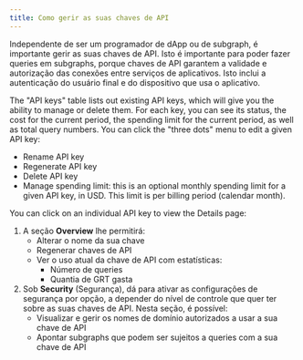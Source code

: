 ```yaml
---
title: Como gerir as suas chaves de API
---
```


Independente de ser um programador de dApp ou de subgraph, é importante gerir as suas chaves de API. Isto é importante para poder fazer queries em subgraphs, porque chaves de API garantem a validade e autorização das conexões entre serviços de aplicativos. Isto inclui a autenticação do usuário final e do dispositivo que usa o aplicativo.

The "API keys" table lists out existing API keys, which will give you the ability to manage or delete them. For each key, you can see its status, the cost for the current period, the spending limit for the current period, as well as total query numbers. You can click the "three dots" menu to edit a given API key:

- Rename API key
- Regenerate API key
- Delete API key
- Manage spending limit: this is an optional monthly spending limit for a given API key, in USD. This limit is per billing period (calendar month).

You can click on an individual API key to view the Details page:

1. A seção **Overview** lhe permitirá:
   - Alterar o nome da sua chave
   - Regenerar chaves de API
   - Ver o uso atual da chave de API com estatísticas:
     - Número de queries
     - Quantia de GRT gasta
2. Sob **Security** (Segurança), dá para ativar as configurações de segurança por opção, a depender do nível de controle que quer ter sobre as suas chaves de API. Nesta seção, é possível:
   - Visualizar e gerir os nomes de domínio autorizados a usar a sua chave de API
   - Apontar subgraphs que podem ser sujeitos a queries com a sua chave de API
